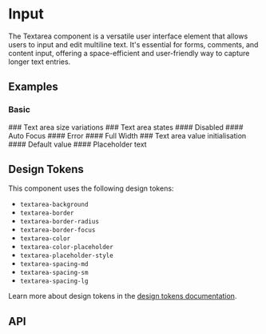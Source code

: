 
<Meta title="Docs/Components/Form/Textarea" />

# Input
The Textarea component is a versatile user interface element that allows users to input and edit multiline text. It's essential for forms, comments, and content input,
offering a space-efficient and user-friendly way to capture longer text entries.

## Examples
### Basic
<Canvas sourceState="shown" of={TextareaStories.Basic} />
### Text area size variations
<Canvas of={TextareaStories.Sizes} />
### Text area states
#### Disabled
<Canvas of={TextareaStories.Disabled} />
#### Auto Focus
<Canvas of={TextareaStories.AutoFocus} />
#### Error
<Canvas of={TextareaStories.Error} />
#### Full Width
<Canvas of={TextareaStories.FullWidth} />
### Text area value initialisation
#### Default value
<Canvas of={TextareaStories.DefaultValue} />
#### Placeholder text
<Canvas of={TextareaStories.Placeholder} />

## Design Tokens
This component uses the following design tokens:

- `textarea-background`
- `textarea-border`
- `textarea-border-radius`
- `textarea-border-focus`
- `textarea-color`
- `textarea-color-placeholder`
- `textarea-placeholder-style`
- `textarea-spacing-md`
- `textarea-spacing-sm`
- `textarea-spacing-lg`

Learn more about design tokens in the [design tokens documentation](?path=/story/docs-design-tokens-getting-started--page).

## API
<ArgTypes of={Textarea} />
